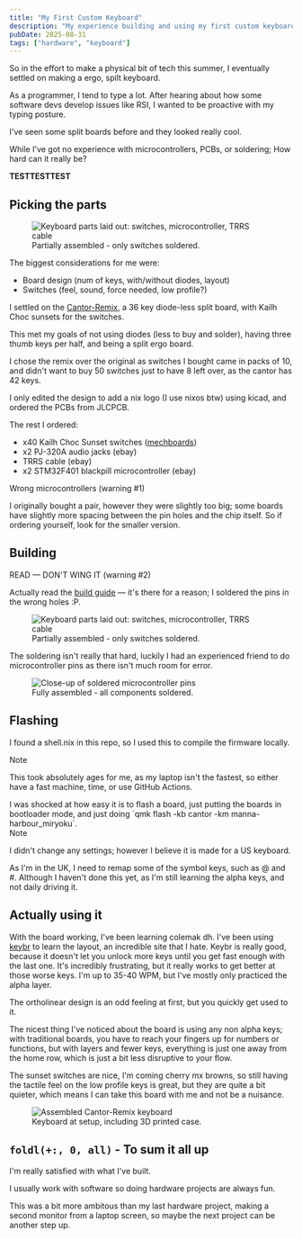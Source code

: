 ```yaml
---
title: "My First Custom Keyboard"
description: "My experience building and using my first custom keyboard."
pubDate: 2025-08-31
tags: ["hardware", "keyboard"]
---
```



So in the effort to make a physical bit of tech this summer, I eventually settled on making a ergo, spilt keyboard.

As a programmer, I tend to type a lot. After hearing about how some software devs develop issues like RSI, I wanted to be proactive with my typing posture.

I've seen some split boards before and they looked really cool.

While I've got no experience with microcontrollers, PCBs, or soldering; How hard can it really be?

**TESTTESTTEST**
## Picking the parts

<figure>
  <Image src={partsImage} alt="Keyboard parts laid out: switches, microcontroller, TRRS cable" />
  <figcaption>Partially assembled - only switches soldered.</figcaption>
</figure>

The biggest considerations for me were:

- Board design (num of keys, with/without diodes, layout)
- Switches (feel, sound, force needed, low profile?)

I settled on the [Cantor-Remix](https://github.com/nilokr/cantor-remix), a 36 key diode-less split board, with Kailh Choc sunsets for the switches.

This met my goals of not using diodes (less to buy and solder), having three thumb keys per half, and being a split ergo board.

I chose the remix over the original as switches I bought came in packs of 10, and didn't want to buy 50 switches just to have 8 left over, as the cantor has 42 keys.

I only edited the design to add a nix logo (I use nixos btw) using kicad, and ordered the PCBs from JLCPCB.

The rest I ordered:

- x40 Kailh Choc Sunset switches ([mechboards](https://mechboards.co.uk/))
- x2 PJ-320A audio jacks (ebay)
- TRRS cable (ebay)
- x2 STM32F401 blackpill microcontroller (ebay)

<div class="callout warning">
 <div class="callout-heading">Wrong microcontrollers (warning #1)</div>
 <p>I originally bought a pair, however they were slightly too big; some boards have slightly more spacing between the pin holes and the chip itself. So if ordering yourself, look for the smaller version.</p>
</div>


## Building

<div class="callout warning">
 <div class="callout-heading">READ — DON'T WING IT (warning #2)</div>
 <p>Actually read the <a href="https://github.com/nilokr/cantor-remix/blob/main/doc/build_guide.md">build guide</a> — it's there for a reason; I soldered the pins in the wrong holes :P.</p>
</div>

<figure>
  <Image src={partialImage} alt="Keyboard parts laid out: switches, microcontroller, TRRS cable" />
  <figcaption>Partially assembled - only switches soldered.</figcaption>
</figure>

The soldering isn't really that hard, luckily I had an experienced friend to do microcontroller pins as there isn't much room for error.

<figure>
  <Image src={completeImage} alt="Close-up of soldered microcontroller pins" />
  <figcaption>Fully assembled - all components soldered.</figcaption>
</figure>

## Flashing

I found a shell.nix in this repo, so I used this to compile the firmware locally.

<div class="callout note">
 <div class="callout-heading">Note</div>
 <p>This took absolutely ages for me, as my laptop isn't the fastest, so either have a fast machine, time, or use GitHub Actions.</p>
</div>
I was shocked at how easy it is to flash a board, just putting the boards in bootloader mode, and just doing `qmk flash -kb cantor -km manna-harbour_miryoku`.

<div class="callout note">
 <div class="callout-heading">Note</div>
 <p>I didn't change any settings; however I believe it is made for a US keyboard.</p>
 <p>As I'm in the UK, I need to remap some of the symbol keys, such as @ and #. Although I haven't done this yet, as I'm still learning the alpha keys, and not daily driving it.</p>
</div>

## Actually using it

With the board working, I've been learning colemak dh.
I've been using [keybr](https://www.keybr.com/) to learn the layout, an incredible site that I hate.
Keybr is really good, because it doesn't let you unlock more keys until you get fast enough with the last one.
It's incredibly frustrating, but it really works to get better at those worse keys.
I'm up to 35-40 WPM, but I've mostly only practiced the alpha layer.

The ortholinear design is an odd feeling at first, but you quickly get used to it.

The nicest thing I've noticed about the board is using any non alpha keys; with traditional boards, you have to reach your fingers up for numbers or functions, but with layers and fewer keys, everything is just one away from the home row, which is just a bit less disruptive to your flow.

The sunset switches are nice, I'm coming cherry mx browns, so still having the tactile feel on the low profile keys is great, but they are quite a bit quieter, which means I can take this board with me and not be a nuisance.

<figure>
  <Image src={finalSetupImage} alt="Assembled Cantor-Remix keyboard" />
  <figcaption>Keyboard at setup, including 3D printed case.</figcaption>
</figure>

## `foldl(+:, 0, all)` - To sum it all up

I'm really satisfied with what I've built.

I usually work with software so doing hardware projects are always fun.

This was a bit more ambitous than my last hardware project, making a second monitor from a laptop screen, so maybe the next project can be another step up.

